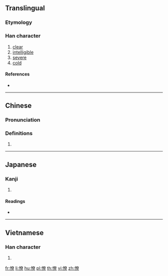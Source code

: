 ==Translingual==

===Etymology===
{{Han compound|心|尞|c1=s|c2=p|t1=heart|ls=psc}}

===Han character===
{{Han char|rn=61|rad=心|as=12|sn=15|four=94096|canj=PKCF|ids=⿰忄尞}}

# [[clear]]
# [[intelligible]]
# [[severe]]
# [[cold]]

====References====
* {{Han ref|kx=0403.380|dkj=11258|dj=0744.070|hdz=42353.130|uh=61AD|ud=25005|bh=E5A4|bd=58788}}

----

==Chinese==
{{zh-forms}}

===Pronunciation===
{{zh-pron
|m=liǎo
|c=liu5
|mn=qz,tw,xm,zz:liáu
|mc=y
|oc=y
|ma=
|cat=a
}}

===Definitions===
{{zh-hanzi}}

# {{rfdef|lang=zh}}

----

==Japanese==

===Kanji===
{{ja-kanji|grade=|rs=心12}}

# {{defn|lang=ja|sort=心12}}

====Readings====
* {{ja-readings|on=[[りょう]] (ryō)|kun=[[さとい]] (satoi)}}

----

==Vietnamese==

===Han character===
{{vi-readings|rs=心12|hanviet=trêu}}

# {{defn|lang=vi|sort=心12}}

[[fr:憭]]
[[li:憭]]
[[hu:憭]]
[[pl:憭]]
[[th:憭]]
[[vi:憭]]
[[zh:憭]]